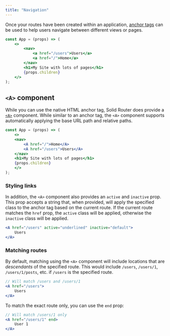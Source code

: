 ---
title: "Navigation"
---

Once your routes have been created within an application, [anchor tags](https://developer.mozilla.org/en-US/docs/Web/HTML/Element/a) can be used to help users navigate between different views or pages.

```jsx {4-5}
const App = (props) => (
	<>
		<nav>
			<a href="/users">Users</a>
			<a href="/">Home</a>
		</nav>
		<h1>My Site with lots of pages</h1>
		{props.children}
	</>
);
```

## `<A>` component

While you can use the native HTML anchor tag, Solid Router does provide a [`<A>`](/solid-router/reference/components/a) component. 
While similar to an anchor tag, the `<A>` component supports automatically applying the base URL path and relative paths.

```jsx {4-5}
const App = (props) => (
	<>
    <nav>
        <A href="/">Home</A>
        <A href="/users">Users</A>
    </nav>
    <h1>My Site with lots of pages</h1>
    {props.children}
	</>
);
```

### Styling links

In addition, the `<A>` component also provides an `active` and `inactive` prop.
This prop accepts a string that, when provided, will apply the specified class to the anchor tag based on the current route.
If the current route matches the `href` prop, the `active` class will be applied, otherwise the `inactive` class will be applied.

```jsx
<A href="/users" active="underlined" inactive="default">
	Users
</A>
```

### Matching routes

By default, matching using the `<A>` component will include locations that are _descendants_ of the specified route. This would include `/users`, `/users/1`, `/users/1/posts`, etc. if `/users` is the specified route.

```jsx
// Will match /users and /users/1
<A href="/users">
    Users
</A>
```
To match the exact route only, you can use the `end` prop:

```jsx
// Will match /users/1 only
<A href="/users/1" end>
    User 1
</A>
```

